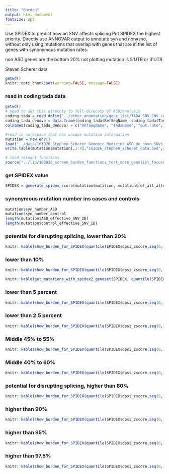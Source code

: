 ```yaml
---
title: "Burden"
output: html_document
fontsize: 2pt
---
```


Use SPIDEX to predict how an SNV affects splicing
Put SPIDEX the highest priority.
Directly use ANNOVAR output to annotate syn and nonysno, without only using mutations that overlap with genes that are in the list of genes with synonymous mutation rates. 

non ASD genes are the bottom 20%
not plotting mutation is 5'UTR or 3'UTR

Steven Scherer data
```r
getwd()
knitr::opts_chunk$set(warning=FALSE, message=FALSE)
```
### read in coding tada data

```r
getwd()
# need to set this direcoty to full direcoty of ASD/analysis
coding_tada = read.delim("../other_annotation/gene_list/TADA_SNV_CNV_combined_Feb7.txt", header = TRUE, sep = "\t", stringsAsFactors = FALSE)
coding_tada_denovo = data.frame(coding_tada$RefSeqName, coding_tada$TadaName, coding_tada$mut.rate, coding_tada$dn.LoF, coding_tada$dn.mis3, coding_tada$BF.SNV.dn, coding_tada$BF.combined, coding_tada$qvalue.combined)
colnames(coding_tada_denovo) = c("RefSeqName", "TadaName", "mut.rate", "dn.LoF", "dn.mis3", "BF.SNV.dn", "BF.combined", "qvalue.combined")

#read in workspace that has unique mutation information
mutation = new.env()
load("../data/161026_Stephen_Scherer_Gemomic_Medicine_ASD_de_novo_SNVs_germline_with_NC_control_data_matrixtransformed_for_old_code.Rdata", envir = mutation)
write.table(mutation$mutation[,1:4],"161026_stephen_scherer_data.bed",col.names = FALSE, row.names = FALSE, sep = "\t", quote = FALSE)

# load releant functions
source("../lib/160930_screen_burden_functions_test_more_genelist_focused.R")

```


### get SPIDEX value ###
```r
SPIDEX = generate_spidex_score(mutation$mutation, mutation$ref_alt_allele)
```

### synonymous mutation number ins cases and controls
```r
mutation$syn_number_ASD
mutation$syn_number_control
length(mutation$ASD_effective_SNV_ID)
length(mutation$control_effective_SNV_ID)

```
### potential for disrupting splicing, lower than 20%
```r
knitr::kable(show_burden_for_SPIDEX(quantile(SPIDEX$dpsi_zscore,seq(0,1,0.1),na.rm = TRUE)[1],quantile(SPIDEX$dpsi_zscore,seq(0,1,0.1),na.rm = TRUE)[3],syn_ASD = mutation$syn_number_ASD, syn_control = mutation$syn_number_control))
```

### lower than 10%
```r
knitr::kable(show_burden_for_SPIDEX(quantile(SPIDEX$dpsi_zscore,seq(0,1,0.1),na.rm = TRUE)[1],quantile(SPIDEX$dpsi_zscore,seq(0,1,0.1),na.rm = TRUE)[2],syn_ASD = mutation$syn_number_ASD, syn_control = mutation$syn_number_control))
```

```r
knitr::kable(get_mutations_with_spidex2_geneset(SPIDEX, quantile(SPIDEX$dpsi_zscore,seq(0,1,0.1),na.rm = TRUE)[1],quantile(SPIDEX$dpsi_zscore,seq(0,1,0.1),na.rm = TRUE)[2], stringent_ASD),syn_ASD = mutation$syn_number_ASD, syn_control = mutation$syn_number_control)
```

### lower than 5 percent
```r
knitr::kable(show_burden_for_SPIDEX(quantile(SPIDEX$dpsi_zscore,seq(0,1,0.05),na.rm = TRUE)[1],quantile(SPIDEX$dpsi_zscore,seq(0,1,0.05),na.rm = TRUE)[2], syn_ASD = mutation$syn_number_ASD, syn_control = mutation$syn_number_control))
```

### lower than 2.5 percent
```r
knitr::kable(show_burden_for_SPIDEX(quantile(SPIDEX$dpsi_zscore,seq(0,1,0.025),na.rm = TRUE)[1],quantile(SPIDEX$dpsi_zscore,seq(0,1,0.025),na.rm = TRUE)[2], syn_ASD = mutation$syn_number_ASD, syn_control = mutation$syn_number_control))
```


### Middle 45% to 55%
```r
knitr::kable(show_burden_for_SPIDEX(quantile(SPIDEX$dpsi_zscore,seq(0,1,0.025),na.rm = TRUE)[19],quantile(SPIDEX$dpsi_zscore,seq(0,1,0.025),na.rm = TRUE)[23], syn_ASD = mutation$syn_number_ASD, syn_control = mutation$syn_number_control))
```

### Middle 40% to 60%
```r
knitr::kable(show_burden_for_SPIDEX(quantile(SPIDEX$dpsi_zscore,seq(0,1,0.025),na.rm = TRUE)[17],quantile(SPIDEX$dpsi_zscore,seq(0,1,0.025),na.rm = TRUE)[25], syn_ASD = mutation$syn_number_ASD, syn_control = mutation$syn_number_control))
```


### potential for disrupting splicing, higher than 80% 
```r
knitr::kable(show_burden_for_SPIDEX(quantile(SPIDEX$dpsi_zscore,seq(0,1,0.1),na.rm = TRUE)[9],quantile(SPIDEX$dpsi_zscore,seq(0,1,0.1),na.rm = TRUE)[11], syn_ASD = mutation$syn_number_ASD, syn_control = mutation$syn_number_control))
```

### higher than 90%
```r
knitr::kable(show_burden_for_SPIDEX(quantile(SPIDEX$dpsi_zscore,seq(0,1,0.1),na.rm = TRUE)[10],quantile(SPIDEX$dpsi_zscore,seq(0,1,0.1),na.rm = TRUE)[11], syn_ASD = mutation$syn_number_ASD, syn_control = mutation$syn_number_control))
```

### higher than 95%
```r
knitr::kable(show_burden_for_SPIDEX(quantile(SPIDEX$dpsi_zscore,seq(0,1,0.05),na.rm = TRUE)[20],quantile(SPIDEX$dpsi_zscore,seq(0,1,0.05),na.rm = TRUE)[21], syn_ASD = mutation$syn_number_ASD, syn_control = mutation$syn_number_control))
```

### higher than 97.5%
```r
knitr::kable(show_burden_for_SPIDEX(quantile(SPIDEX$dpsi_zscore,seq(0,1,0.025),na.rm = TRUE)[40],quantile(SPIDEX$dpsi_zscore,seq(0,1,0.025),na.rm = TRUE)[41], syn_ASD = mutation$syn_number_ASD, syn_control = mutation$syn_number_control))
```

